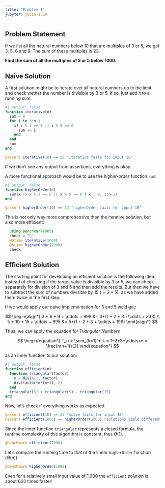 ```yaml
---
title: "Problem 1"
jupyter: julia-1.10
---
```


## Problem Statement

If we list all the natural numbers below 10 that are multiples of 3 or 5,
we get 3, 5, 6 and 9. The sum of these multiples is 23.

**Find the sum of all the multiples of 3 or 5 below 1000.**

## Naive Solution

A first solution might be to iterate over all natural numbers up to the limit
and check wether the number is divisible by 3 or 5.
If so, just add it to a running sum.

``` julia
#| output: false
function iterative(n)
  sum = 0
  for i in 3:n-1
    if i % 3 == 0 || i % 5 == 0
      sum += i
    end
  end
  sum
end
```

``` julia
@assert iterative(10) == 23 "iterative fails for input 10"
```

If we don't see any output from assertions, everything is okay.

A more functional approach would be to use the *higher-order* function `sum`:

``` julia
#| output: false
function higherOrder(n)
  sum(x -> x % 3 == 0 || x % 5 == 0 ? x : 0, 3:n-1)
end
```

``` julia
@assert higherOrder(10) == 23 "higherOrder fails for input 10"
```

This is not only way more comprehensive than the iterative solution, but also
more efficient:

``` julia
  using BenchmarkTools
  check = "🏁"
  @btime iterative(1000)
  @btime higherOrder(1000)
  check
```

## Efficient Solution

The starting point for developing an efficient solution is the following idea:
instead of checking if the target value is divisible by 3 or 5, we can check
separately for division of 3 and 5 and then add the results.
But then we have to subtract the sum of numbers divisible by 15 $(= 3 * 5)$,
as we have added them twice in the first step.

If we would apply our naive implementation for 3 and 5 we'd get:

$$
\begin{align*}
3 + 6 + 9 + \cdots + 999 &= 3*(1 + 2 + 3 +\cdots + 333) \\
5 + 10 + 15 + \cdots + 995 &= 5*(1 + 2 + 3 + \cdots + 199)
\end{align*}
$$

Thus, we can apply the equation for *Triangular Numbers*

$$
\begin{equation*}
T_n = \sum_{k=1}^n k = 1+2+3+\cdots+n = \frac{n(n+1)}{2} 
\end{equation*}
$$

as an inner function to our solution:

``` julia
#| output: false
function efficient(n)
  function triangular(factor)
    m = div(n-1, factor)
    div(factor*m*(m+1), 2)
  end
  triangular(3) + triangular(5) - triangular(15)
end
```

Now, let's check if everything works as expected:

``` julia
@assert efficient(10) == 23 "solve fails for input 10"
@assert efficient(1000) == higherOrder(1000) "solutions yield different results"
```


Since the inner function `triangular` represents a closed formula,
the runtime complexity of this algorithm is constant, thus $\Theta(1)$.

``` julia
@benchmark efficient(1000)
```

Let's compare the running time to that of the linear `higherOrder` function
($\Theta(n)$):

``` julia
@benchmark higherOrder(1000)
```
Even for a relatively small input value of 1,000 the `efficient` solution is about
600 times faster!
